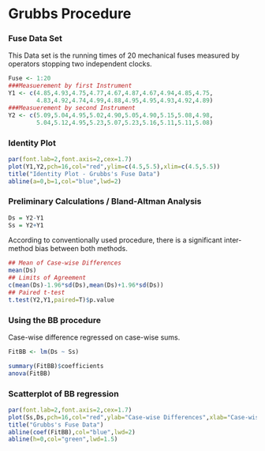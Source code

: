 Grubbs Procedure
========================================================

### Fuse Data Set
This Data set is the running times of 20 mechanical fuses measured 
by operators stopping two independent clocks.

```r
Fuse <- 1:20
###Measuerement by first Instrument
Y1 <- c(4.85,4.93,4.75,4.77,4.67,4.87,4.67,4.94,4.85,4.75,
        4.83,4.92,4.74,4.99,4.88,4.95,4.95,4.93,4.92,4.89)
###Measuerement by second Instrument
Y2 <- c(5.09,5.04,4.95,5.02,4.90,5.05,4.90,5.15,5.08,4.98,
        5.04,5.12,4.95,5.23,5.07,5.23,5.16,5.11,5.11,5.08)
```
### Identity Plot
```r
par(font.lab=2,font.axis=2,cex=1.7)
plot(Y1,Y2,pch=16,col="red",ylim=c(4.5,5.5),xlim=c(4.5,5.5))
title("Identity Plot - Grubbs's Fuse Data")
abline(a=0,b=1,col="blue",lwd=2)
```

### Preliminary Calculations / Bland-Altman Analysis
```r
Ds = Y2-Y1
Ss = Y2+Y1
```
According to conventionally used procedure, there is a significant inter-method bias between both methods.
```r
## Mean of Case-wise Differences
mean(Ds)
## Limits of Agreement
c(mean(Ds)-1.96*sd(Ds),mean(Ds)+1.96*sd(Ds))
## Paired t-test
t.test(Y2,Y1,paired=T)$p.value
```
### Using the BB procedure
Case-wise difference regressed on case-wise sums.
```r

FitBB <- lm(Ds ~ Ss)

summary(FitBB)$coefficients
anova(FitBB)
```
### Scatterplot of BB regression


```r
par(font.lab=2,font.axis=2,cex=1.7)
plot(Ss,Ds,pch=16,col="red",ylab="Case-wise Differences",xlab="Case-wise Sums",ylim=c(-0.05,0.35))
title("Grubbs's Fuse Data")
abline(coef(FitBB),col="blue",lwd=2)
abline(h=0,col="green",lwd=1.5)
```

